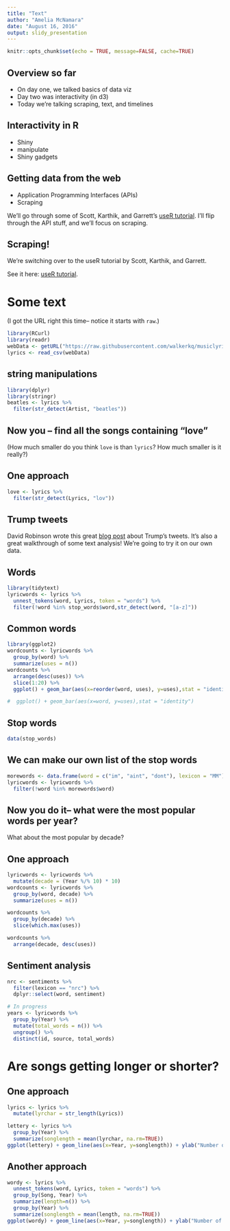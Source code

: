 ```yaml
---
title: "Text"
author: "Amelia McNamara"
date: "August 16, 2016"
output: slidy_presentation
---
```


```r
knitr::opts_chunk$set(echo = TRUE, message=FALSE, cache=TRUE)
```

## Overview so far
- On day one, we talked basics of data viz
- Day two was interactivity (in d3)
- Today we're talking scraping, text, and timelines

## Interactivity in R
- Shiny
- manipulate
- Shiny gadgets

## Getting data from the web
- Application Programming Interfaces (APIs)
- Scraping

We'll go through some of Scott, Karthik, and Garrett's [useR tutorial](https://github.com/AmeliaMN/user2016-tutorial/). I'll flip through the API stuff, and we'll focus on scraping. 

## Scraping!

We're switching over to the useR tutorial by Scott, Karthik, and Garrett. 

See it here: [useR tutorial](https://github.com/AmeliaMN/user2016-tutorial/).

# Some text

(I got the URL right this time-- notice it starts with `raw`.)

```r
library(RCurl)
library(readr)
webData <- getURL("https://raw.githubusercontent.com/walkerkq/musiclyrics/master/billboard_lyrics_1964-2015.csv")
lyrics <- read_csv(webData)
```

## string manipulations

```r
library(dplyr)
library(stringr)
beatles <- lyrics %>%
  filter(str_detect(Artist, "beatles"))
```

## Now you -- find all the songs containing "love"

(How much smaller do you think `love` is than `lyrics`? How much smaller is it really?)


## One approach

```r
love <- lyrics %>%
  filter(str_detect(Lyrics, "lov"))
```



## Trump tweets

David Robinson wrote this great [blog post](http://varianceexplained.org/r/trump-tweets/) about Trump's tweets. It's also a great walkthrough of some text analysis! We're going to try it on our own data. 


## Words

```r
library(tidytext)
lyricwords <- lyrics %>%
  unnest_tokens(word, Lyrics, token = "words") %>%
  filter(!word %in% stop_words$word,str_detect(word, "[a-z]"))
```


## Common words
```r
library(ggplot2)
wordcounts <- lyricwords %>%
  group_by(word) %>%
  summarize(uses = n())
wordcounts %>%
  arrange(desc(uses)) %>%
  slice(1:20) %>%
  ggplot() + geom_bar(aes(x=reorder(word, uses), y=uses),stat = "identity")

#  ggplot() + geom_bar(aes(x=word, y=uses),stat = "identity")
```

## Stop words

```r
data(stop_words)
```

## We can make our own list of the stop words

```r
morewords <- data.frame(word = c("im", "aint", "dont"), lexicon = "MM")
lyricwords <- lyricwords %>%
  filter(!word %in% morewords$word)
```

## Now you do it-- what were the most popular words per year?
What about the most popular by decade? 

## One approach
```r
lyricwords <- lyricwords %>%
  mutate(decade = (Year %/% 10) * 10)
wordcounts <- lyricwords %>%
  group_by(word, decade) %>%
  summarize(uses = n()) 

wordcounts %>%
  group_by(decade) %>%
  slice(which.max(uses))

wordcounts %>%
  arrange(decade, desc(uses)) 
```


## Sentiment analysis
```r
nrc <- sentiments %>%
  filter(lexicon == "nrc") %>%
  dplyr::select(word, sentiment)
```

```r
# In progress
years <- lyricwords %>%
  group_by(Year) %>%
  mutate(total_words = n()) %>%
  ungroup() %>%
  distinct(id, source, total_words)
```

# Are songs getting longer or shorter?

## One approach

```r
lyrics <- lyrics %>%
  mutate(lyrchar = str_length(Lyrics))

lettery <- lyrics %>%
  group_by(Year) %>%
  summarize(songlength = mean(lyrchar, na.rm=TRUE))
ggplot(lettery) + geom_line(aes(x=Year, y=songlength)) + ylab("Number of letters in lyrics")
```
## Another approach 
```r
wordy <- lyrics %>%
  unnest_tokens(word, Lyrics, token = "words") %>%
  group_by(Song, Year) %>%
  summarize(length=n()) %>%
  group_by(Year) %>%
  summarize(songlength = mean(length, na.rm=TRUE))
ggplot(wordy) + geom_line(aes(x=Year, y=songlength)) + ylab("Number of words in lyrics")
```